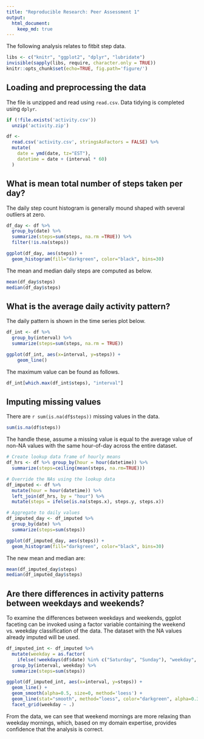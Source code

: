 ```yaml
---
title: "Reproducible Research: Peer Assessment 1"
output: 
  html_document:
    keep_md: true
---
```


The following analysis relates to fitbit step data.

```r
libs <- c("knitr", "ggplot2", "dplyr", "lubridate")
invisible(sapply(libs, require, character.only = TRUE))
knitr::opts_chunk$set(echo=TRUE, fig.path='figure/')
```

## Loading and preprocessing the data

The file is unzipped and read using `read.csv`.
Data tidying is completed using `dplyr`.

```r
if (!file.exists('activity.csv'))
  unzip('activity.zip')

df <-
  read.csv('activity.csv', stringsAsFactors = FALSE) %>%
  mutate(
    date = ymd(date, tz="EST"),
    datetime = date + (interval * 60)
  )
```

## What is mean total number of steps taken per day?

The daily step count histogram is generally mound shaped with several outliers at zero.

```r
df_day <- df %>%
  group_by(date) %>%
  summarize(steps=sum(steps, na.rm =TRUE)) %>%
  filter(!is.na(steps))

ggplot(df_day, aes(steps)) +
  geom_histogram(fill="darkgreen", color="black", bins=30)
```

The mean and median daily steps are computed as below.
```r
mean(df_day$steps)
median(df_day$steps)
```

## What is the average daily activity pattern?

The daily pattern is shown in the time series plot below.

```r
df_int <- df %>%
  group_by(interval) %>%
  summarize(steps=sum(steps, na.rm = TRUE))

ggplot(df_int, aes(x=interval, y=steps)) +
    geom_line()
```

The maximum value can be found as follows.
```r
df_int[which.max(df_int$steps), "interval"]
```

## Imputing missing values

There are `r sum(is.na(df$steps))` missing values in the data.
```r
sum(is.na(df$steps))
```

The handle these, assume a missing value is equal to the average value of non-NA values with the same hour-of-day across the entire dataset.

```r
# Create lookup data frame of hourly means
df_hrs <- df %>% group_by(hour = hour(datetime)) %>%
  summarize(steps=ceiling(mean(steps, na.rm=TRUE)))

# Override the NAs using the lookup data
df_imputed <- df %>%
  mutate(hour = hour(datetime)) %>%
  left_join(df_hrs, by = "hour") %>%
  mutate(steps = ifelse(is.na(steps.x), steps.y, steps.x))

# Aggregate to daily values
df_imputed_day <- df_imputed %>%
  group_by(date) %>%
  summarize(steps=sum(steps))

ggplot(df_imputed_day, aes(steps)) +
  geom_histogram(fill="darkgreen", color="black", bins=30)
```

The new mean and median are:
```r
mean(df_imputed_day$steps)
median(df_imputed_day$steps)
```

## Are there differences in activity patterns between weekdays and weekends?

To examine the differences between weekdays and weekends, ggplot faceting can be invoked using a factor variable containing the weekend vs. weekday classification of the data.
The dataset with the NA values already imputed will be used.

```r
df_imputed_int <- df_imputed %>%
  mutate(weekday = as.factor(
    ifelse(!weekdays(df$date) %in% c("Saturday", "Sunday"), "weekday", "weekend"))) %>%
  group_by(interval, weekday) %>%
  summarize(steps=sum(steps))

ggplot(df_imputed_int, aes(x=interval, y=steps)) +
  geom_line() +
  geom_smooth(alpha=0.5, size=0, method='loess') + 
  geom_line(stat="smooth", method="loess", color="darkgreen", alpha=0.35) +
  facet_grid(weekday ~ .)
```

From the data, we can see that weekend mornings are more relaxing than weekday mornings, which, based on my domain expertise, provides confidence that the analysis is correct.